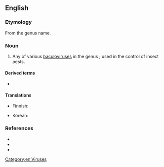 {{also|Granulovirus}}
==English==
{{rfi|en}}

===Etymology===
From the genus name.

===Noun===
{{en-noun}}

# Any of various [[baculovirus]]es in the genus {{taxlink|Betabaculovirus|genus|ver=220131}}; used in the control of insect pests.

====Derived terms====
* {{l|en|granuloviral}}

====Translations====
{{trans-top|form of baculovirus}}
* Finnish: {{t|fi|granulovirus}}
{{trans-mid}}
* Korean: {{t|ko|과립병바이러스}}
{{trans-bottom}}

===References===
* {{pedia}}
* {{specieslite|i=1|Betabaculovirus}}
* {{comcatlite|i=1|Betabaculovirus}}

[[Category:en:Viruses]]